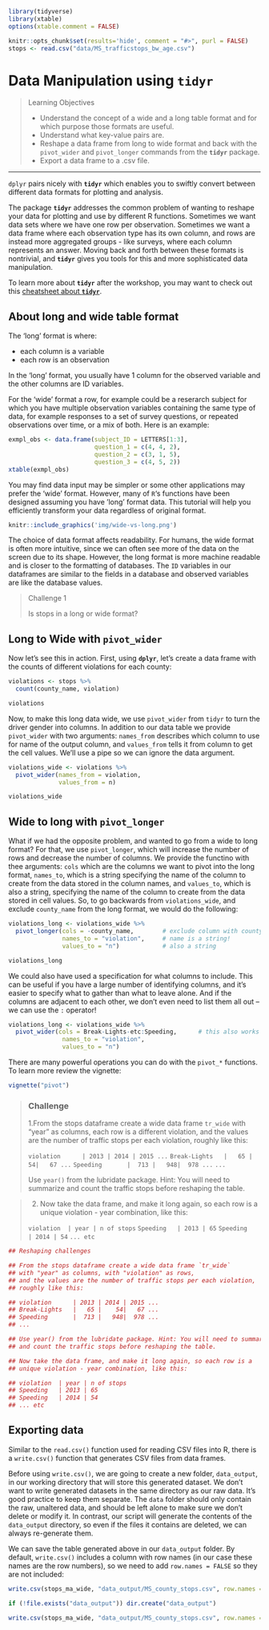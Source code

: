 ```r
library(tidyverse)
library(xtable)
options(xtable.comment = FALSE)

knitr::opts_chunk$set(results='hide', comment = "#>", purl = FALSE)
stops <- read.csv("data/MS_trafficstops_bw_age.csv")
```

# Data Manipulation using **`tidyr`**{#tidyr}

> Learning Objectives
>
> * Understand the concept of a wide and a long table format and for which purpose those formats are useful.
> * Understand what key-value pairs are.
> * Reshape a data frame from long to wide format and back with the `pivot_wider` and `pivot_longer` commands from the **`tidyr`** package.
> * Export a data frame to a .csv file.

------------

`dplyr` pairs nicely with **`tidyr`** which enables you to swiftly convert between different data formats for plotting and analysis.

The package **`tidyr`** addresses the common problem of wanting to reshape your data for plotting and use by different R functions. Sometimes we want data sets where we have one row per observation. Sometimes we want a data frame where each observation type has its own column, and rows are instead more aggregated groups - like surveys, where each column represents an answer. Moving back and forth between these formats is nontrivial, and **`tidyr`** gives you tools for this and more sophisticated  data manipulation.

To learn more about **`tidyr`** after the workshop, you may want to check out this [cheatsheet about **`tidyr`**](https://github.com/rstudio/cheatsheets/raw/master/data-import.pdf).


## About long and wide table format

The 'long' format is where:

 - each column is a variable
 - each row is an observation

In the 'long' format, you usually have 1 column for the observed variable and
the other columns are ID variables.


For the 'wide' format a row, for example could be a reserarch subject for which you have multiple observation variables containing the same type of data, for example responses to a set of survey questions, or repeated observations over time, or a mix of both. Here is an example:

```r
exmpl_obs <- data.frame(subject_ID = LETTERS[1:3], 
                        question_1 = c(4, 4, 2),
                        question_2 = c(3, 1, 5),
                        question_3 = c(4, 5, 2))
xtable(exmpl_obs)
```


You may find data input may be simpler or some other
applications may prefer the 'wide' format. However, many of `R`'s functions have
been designed assuming you have 'long' format data. This tutorial will help you
efficiently transform your data regardless of original format.

```r
knitr::include_graphics('img/wide-vs-long.png')
```

The choice of data format affects readability. For humans, the wide format is often more intuitive, since we can often see more of the data on the screen due to its shape. However, the long format is more machine readable and is closer to the formatting of databases. The `ID` variables in our dataframes are similar to the fields in a database and observed variables are like the database values.


> Challenge 1
>
> Is stops in a long or wide format?
>

## Long to Wide with `pivot_wider`

Now let's see this in action. First, using **`dplyr`**, let's create a data frame with the counts of different violations for each county:

```r
violations <- stops %>%
  count(county_name, violation)

violations
```

Now, to make this long data wide, we use `pivot_wider` from `tidyr` to turn the driver gender into columns. In addition to our data table we provide `pivot_wider` with two arguments: `names_from` describes which column to use for name of the output column, and `values_from` tells it from column to get the cell values. We'll use a pipe so we can ignore the data argument.

```r
violations_wide <- violations %>%
  pivot_wider(names_from = violation, 
              values_from = n) 

violations_wide
```


## Wide to long with `pivot_longer`

What if we had the opposite problem, and wanted to go from a wide to long
format? For that, we use `pivot_longer`, which will increase the number of rows and decrease the number of columns. We provide the functino with thee arguments: `cols` which are the columns we want to pivot into the long format, `names_to`, which is a string specifying the name of the column to create from the data stored in the column names, and `values_to`, which is also a string, specifying the name of the column to create from the data stored in cell values.
So, to go backwards from `violations_wide`, and exclude `county_name` from the long format, we would do the following:

```r
violations_long <- violations_wide %>%
  pivot_longer(cols = -county_name,        # exclude column with county name
               names_to = "violation",     # name is a string!
               values_to = "n")            # also a string

violations_long
```

We could also have used a specification for what columns to include. This can be
useful if you have a large number of identifying columns, and it's easier to
specify what to gather than what to leave alone. And if the columns are adjacent to each other, we don't even need to list them all out -- we can use the `:` operator!

```r
violations_long <- violations_wide %>%
  pivot_wider(cols = Break-Lights-etc:Speeding,      # this also works
               names_to = "violation", 
               values_to = "n")
```

There are many powerful operations you can do with the `pivot_*` functions. To learn more review the vignette:

```r
vignette("pivot")
```

> <h3>Challenge</h3>
>
> 1.From the stops dataframe create a wide data frame `tr_wide` with 
> "year" as columns, each row is a different violation, 
> and the values are the 
> number of traffic stops per each violation, roughly like this:
> 
>` violation      | 2013 | 2014 | 2015 ...`
> `Break-Lights   |   65 |    54|   67 ...`
> `Speeding       |  713 |   948|  978 ...`
> `...`
>
> Use `year()` from the lubridate package. Hint: You will need to summarize 
> and count the traffic stops before reshaping the table.

> 2. Now take the data frame, and make it long again, so each row is a 
> unique violation - year combination, like this:
> 
> `violation  | year | n of stops`
> `Speeding   | 2013 | 65`
> `Speeding   | 2014 | 54`
> `... etc`

```r
## Reshaping challenges

## From the stops dataframe create a wide data frame `tr_wide` 
## with "year" as columns, with "violation" as rows, 
## and the values are the number of traffic stops per each violation,
## roughly like this:

## violation      | 2013 | 2014 | 2015 ...
## Break-Lights   |   65 |    54|   67 ...
## Speeding       |  713 |   948|  978 ...
## ...

## Use year() from the lubridate package. Hint: You will need to summarize 
## and count the traffic stops before reshaping the table.

## Now take the data frame, and make it long again, so each row is a 
## unique violation - year combination, like this:

## violation  | year | n of stops
## Speeding   | 2013 | 65
## Speeding   | 2014 | 54
## ... etc

```

<!---
  ```r
## Answer 1
library(lubridate)
tr_wide <- stops %>%
  mutate(stop_date = ymd(stop_date),
         year = year(stop_date)) %>% 
  group_by(violation_raw, year) %>%
  summarize(n_stops = n()) %>%
  pivot_wider(names_from = year, values_from = n_stops)

head(tr_wide)

## Answer 2
tr_wide %>%
  pivot_longer(cols = -violation_raw, names_to = "year", values_to = "n_stops")

```
--->


## Exporting data 

Similar to the `read.csv()` function used for reading CSV files into R, there is a `write.csv()` function that generates CSV files from data frames.

Before using `write.csv()`, we are going to create a new folder, `data_output`,
in our working directory that will store this generated dataset. We don't want
to write generated datasets in the same directory as our raw data. It's good
practice to keep them separate. The `data` folder should only contain the raw,
unaltered data, and should be left alone to make sure we don't delete or modify
it. In contrast, our script will generate the contents of the `data_output`
directory, so even if the files it contains are deleted, we can always
re-generate them.

We can save the table generated above  in our `data_output`
folder. By default, `write.csv()` includes a column with row names (in our case
these names are the row numbers), so we need to add `row.names = FALSE` so
they are not included:

```r
write.csv(stops_ma_wide, "data_output/MS_county_stops.csv", row.names = F)
```

```r
if (!file.exists("data_output")) dir.create("data_output")

write.csv(stops_ma_wide, "data_output/MS_county_stops.csv", row.names = F)
```

